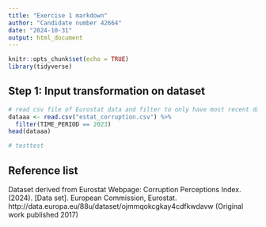 ```yaml
---
title: "Exercise 1 markdown"
author: "Candidate number 42664"
date: "2024-10-31"
output: html_document
---
```


```r
knitr::opts_chunk$set(echo = TRUE)
library(tidyverse)
```

## Step 1: Input transformation on dataset

```r
# read csv file of Eurostat data and filter to only have most recent data (year 2023) and store as corruption_data
dataaa <- read.csv("estat_corruption.csv") %>%
  filter(TIME_PERIOD == 2023)
head(dataaa)

# testtest
```

## Reference list

Dataset derived from Eurostat Webpage: 
Corruption Perceptions Index. (2024). [Data set]. European Commission, Eurostat. http://data.europa.eu/88u/dataset/ojmmqokcgkay4cdfkwdavw (Original work published 2017)
